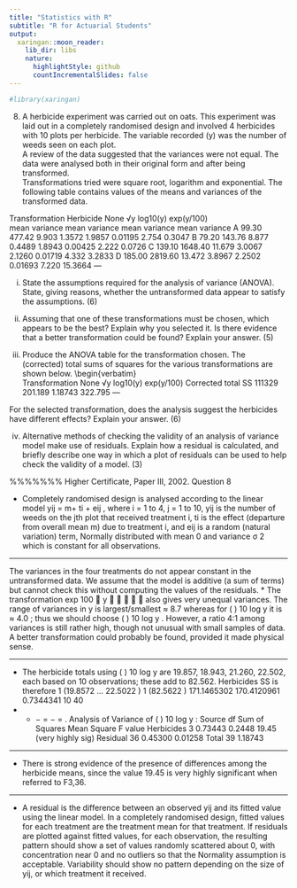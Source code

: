 ```yaml
---
title: "Statistics with R"
subtitle: "R for Actuarial Students"
output:
  xaringan::moon_reader:
    lib_dir: libs
    nature:
      highlightStyle: github
      countIncrementalSlides: false
---
```


```r

#library(xaringan)
```


8. A herbicide experiment was carried out on oats.  This experiment was laid out in a completely randomised design and involved 4 
herbicides with 10 plots per herbicide.  The variable recorded (y) was the number of weeds seen on each plot.  
A review of the data suggested that the variances were not equal.  The data were analysed both in their original form and after being transformed.  
Transformations tried were square root, logarithm and exponential.  The following table contains values of the means and variances of the transformed data. 
 

 Transformation Herbicide None √y log10(y) exp(y/100)  
mean variance mean variance mean variance mean variance 
A   99.30  477.42   9.903 1.3572 1.9857 0.01195 2.754   0.3047 
B   79.20  143.76   8.877 0.4489 1.8943 0.00425 2.222   0.0726 
C  139.10 1648.40  11.679 3.0067 2.1260 0.01719 4.332   3.2833 
D  185.00 2819.60  13.472 3.8967 2.2502 0.01693 7.220  15.3664 
--- 
 
(i) State the assumptions required for the analysis of variance (ANOVA).  
State, giving reasons, whether the untransformed data appear to satisfy the assumptions. (6) 
 
(ii) Assuming that one of these transformations must be chosen, which appears to be the best?  Explain why you selected it.  Is there evidence that a better transformation could be found?  Explain your answer. (5) 
 
(iii) Produce the ANOVA table for the transformation chosen. The (corrected) total sums of squares for the various transformations are shown below. 
\begin{verbatim}  
 Transformation  None √y log10(y) exp(y/100) 
Corrected total SS 111329 201.189 1.18743 322.795 
--- 
  
For the selected transformation, does the analysis suggest the herbicides have different effects?  Explain your answer. (6) 
 
(iv) Alternative methods of checking the validity of an analysis of variance model make use of residuals.  Explain how a residual is calculated, and briefly describe one way in which a plot of residuals can be used to help check the validity of a model. (3) 
 

%%%%%%% 
Higher Certificate, Paper III, 2002. Question 8


*  Completely randomised design is analysed according to the linear model
yij = m+ ti + eij , where i = 1 to 4, j = 1 to 10,
yij is the number of weeds on the jth plot that received treatment i, ti is the effect
(departure from overall mean m) due to treatment i, and eij is a random (natural
variation) term, Normally distributed with mean 0 and variance σ
2 which is constant
for all observations.

---

The variances in the four treatments do not appear constant in the untransformed data.
We assume that the model is additive (a sum of terms) but cannot check this without
computing the values of the residuals.
*  The transformation exp
100
 y 
 
 
also gives very unequal variances. The range
of variances in y is largest/smallest ≈ 8.7 whereas for ( ) 10 log y it is ≈ 4.0 ; thus
we should choose ( ) 10 log y . However, a ratio 4:1 among variances is still rather
high, though not unusual with small samples of data. A better transformation could
probably be found, provided it made physical sense.

---

*  The herbicide totals using ( ) 10 log y are 19.857, 18.943, 21.260, 22.502, each
based on 10 observations; these add to 82.562. Herbicides SS is therefore
1 (19.8572 ... 22.5022 ) 1 (82.5622 ) 171.1465302 170.4120961 0.7344341
10 40
+ + − = − = .
Analysis of Variance of ( ) 10 log y :
Source df Sum of Squares Mean Square F value
Herbicides 3 0.73443 0.2448 19.45 (very highly sig)
Residual 36 0.45300 0.01258
Total 39 1.18743

---

* There is strong evidence of the presence of differences among the herbicide means,
since the value 19.45 is very highly significant when referred to F3,36.

---

*  A residual is the difference between an observed yij and its fitted value using
the linear model. In a completely randomised design, fitted values for each treatment
are the treatment mean for that treatment. If residuals are plotted against fitted values,
for each observation, the resulting pattern should show a set of values randomly
scattered about 0, with concentration near 0 and no outliers so that the Normality
assumption is acceptable. Variability should show no pattern depending on the size of
yij, or which treatment it received.


